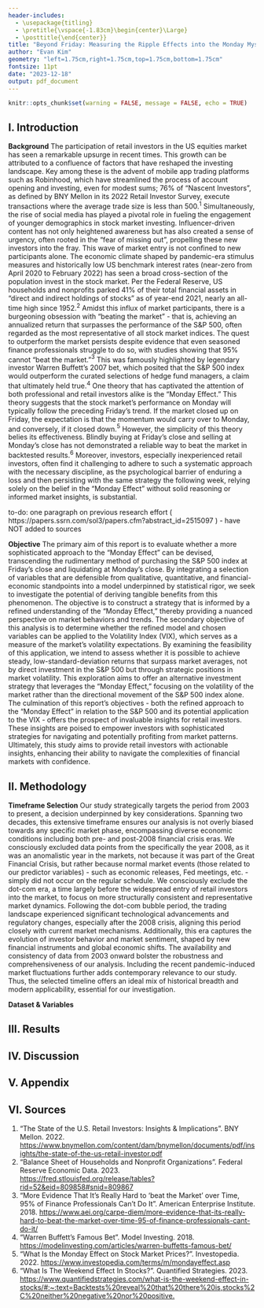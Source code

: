 ```yaml
---
header-includes:
  - \usepackage{titling}
  - \pretitle{\vspace{-1.83cm}\begin{center}\Large}
  - \posttitle{\end{center}}
title: "Beyond Friday: Measuring the Ripple Effects into the Monday Mystique"
author: "Evan Kim"
geometry: "left=1.75cm,right=1.75cm,top=1.75cm,bottom=1.75cm"
fontsize: 11pt
date: "2023-12-18"
output: pdf_document
---
```


```r
knitr::opts_chunk$set(warning = FALSE, message = FALSE, echo = TRUE)
```

## I. Introduction
\vspace{-1mm} 

**Background** \newline
\text{ }\text{ }\text{ }\text{ } The participation of retail investors in the US equities market has seen a remarkable upsurge in recent times. This growth can be attributed to a confluence of factors that have reshaped the investing landscape. Key among these is the advent of mobile app trading platforms such as Robinhood, which have streamlined the process of account opening and investing, even for modest sums; 76% of "Nascent Investors", as defined by BNY Mellon in its 2022 Retail Investor Survey, execute transactions where the average trade size is less than 500.$^1$ Simultaneously, the rise of social media has played a pivotal role in fueling the engagement of younger demographics in stock market investing. Influencer-driven content has not only heightened awareness but has also created a sense of urgency, often rooted in the "fear of missing out", propelling these new investors into the fray.\newline
\text{ }\text{ }\text{ }\text{ } This wave of market entry is not confined to new participants alone. The economic climate shaped by pandemic-era stimulus measures and historically low US benchmark interest rates (near-zero from April 2020 to February 2022) has seen a broad cross-section of the population invest in the stock market. Per the Federal Reserve, US households and nonprofits parked 41% of their total financial assets in "direct and indirect holdings of stocks" as of year-end 2021, nearly an all-time high since 1952.$^2$\newline
\text{ }\text{ }\text{ }\text{ } Amidst this influx of market participants, there is a burgeoning obsession with "beating the market" - that is, achieving an annualized return that surpasses the performance of the S&P 500, often regarded as the most representative of all stock market indices. The quest to outperform the market persists despite evidence that even seasoned finance professionals struggle to do so, with studies showing that 95% cannot "beat the market."$^3$ This was famously highlighted by legendary investor Warren Buffett's 2007 bet, which posited that the S&P 500 index would outperform the curated selections of hedge fund managers, a claim that ultimately held true.$^4$\newline
\text{ }\text{ }\text{ }\text{ } One theory that has captivated the attention of both professional and retail investors alike is the "Monday Effect." This theory suggests that the stock market's performance on Monday will typically follow the preceding Friday's trend. If the market closed up on Friday, the expectation is that the momentum would carry over to Monday, and conversely, if it closed down.$^5$ However, the simplicity of this theory belies its effectiveness. Blindly buying at Friday's close and selling at Monday's close has not demonstrated a reliable way to beat the market in backtested results.$^6$ Moreover, investors, especially inexperienced retail investors, often find it challenging to adhere to such a systematic approach with the necessary discipline, as the psychological barrier of enduring a loss and then persisting with the same strategy the following week, relying solely on the belief in the "Monday Effect" without solid reasoning or informed market insights, is substantial.\newline



to-do: one paragraph on previous research effort ( https://papers.ssrn.com/sol3/papers.cfm?abstract_id=2515097 ) - have NOT added to sources



**Objective** \newline
\text{ }\text{ }\text{ }\text{ } The primary aim of this report is to evaluate whether a more sophisticated approach to the "Monday Effect" can be devised, transcending the rudimentary method of purchasing the S&P 500 index at Friday's close and liquidating at Monday's close. By integrating a selection of variables that are defensible from qualitative, quantitative, and financial-economic standpoints into a model underpinned by statistical rigor, we seek to investigate the potential of deriving tangible benefits from this phenomenon. The objective is to construct a strategy that is informed by a refined understanding of the "Monday Effect," thereby providing a nuanced perspective on market behaviors and trends.\newline
\text{ }\text{ }\text{ }\text{ } The secondary objective of this analysis is to determine whether the refined model and chosen variables can be applied to the Volatility Index (VIX), which serves as a measure of the market's volatility expectations. By examining the feasibility of this application, we intend to assess whether it is possible to achieve steady, low-standard-deviation returns that surpass market averages, not by direct investment in the S&P 500 but through strategic positions in market volatility. This exploration aims to offer an alternative investment strategy that leverages the "Monday Effect," focusing on the volatility of the market rather than the directional movement of the S&P 500 index alone.\newline
\text{ }\text{ }\text{ }\text{ } The culmination of this report's objectives - both the refined approach to the "Monday Effect" in relation to the S&P 500 and its potential application to the VIX - offers the prospect of invaluable insights for retail investors. These insights are poised to empower investors with sophisticated strategies for navigating and potentially profiting from market patterns. Ultimately, this study aims to provide retail investors with actionable insights, enhancing their ability to navigate the complexities of financial markets with confidence.\newline


## II. Methodology
\vspace{-1mm}

**Timeframe Selection** \newline
\text{ }\text{ }\text{ }\text{ } Our study strategically targets the period from 2003 to present, a decision underpinned by key considerations. Spanning two decades, this extensive timeframe ensures our analysis is not overly biased towards any specific market phase, encompassing diverse economic conditions including both pre- and post-2008 financial crisis eras. We consciously excluded data points from the specifically the year 2008, as it was an anomalistic year in the markets, not because it was part of the Great Financial Crisis, but rather because normal market events (those related to our predictor variables) - such as economic releases, Fed meetings, etc. - simply did not occur on the regular schedule. We consciously exclude the dot-com era, a time largely before the widespread entry of retail investors into the market, to focus on more structurally consistent and representative market dynamics. Following the dot-com bubble period, the trading landscape experienced significant technological advancements and regulatory changes, especially after the 2008 crisis, aligning this period closely with current market mechanisms. Additionally, this era captures the evolution of investor behavior and market sentiment, shaped by new financial instruments and global economic shifts. The availability and consistency of data from 2003 onward bolster the robustness and comprehensiveness of our analysis. Including the recent pandemic-induced market fluctuations further adds contemporary relevance to our study. Thus, the selected timeline offers an ideal mix of historical breadth and modern applicability, essential for our investigation.\newline


**Dataset & Variables** \newline
\text{ }\text{ }\text{ }\text{ } 

## III. Results

## IV. Discussion

## V. Appendix

\newpage
## VI. Sources
1. "The State of the U.S. Retail Investors: Insights & Implications". BNY Mellon. 2022. [https://www.bnymellon.com/content/dam/bnymellon/documents/pdf/insights/the-state-of-the-us-retail-investor.pdf](https://www.bnymellon.com/content/dam/bnymellon/documents/pdf/insights/the-state-of-the-us-retail-investor.pdf)
2. "Balance Sheet of Households and Nonprofit Organizations". Federal Reserve Economic Data. 2023. [https://fred.stlouisfed.org/release/tables?rid=52&eid=809858#snid=809867](https://fred.stlouisfed.org/release/tables?rid=52&eid=809858#snid=809867)
3. "More Evidence That It’s Really Hard to ‘beat the Market’ over Time, 95% of Finance Professionals Can’t Do It". American Enterprise Institute. 2018. [https://www.aei.org/carpe-diem/more-evidence-that-its-really-hard-to-beat-the-market-over-time-95-of-finance-professionals-cant-do-it/](https://www.aei.org/carpe-diem/more-evidence-that-its-really-hard-to-beat-the-market-over-time-95-of-finance-professionals-cant-do-it/)
4. "Warren Buffett's Famous Bet". Model Investing. 2018. [https://modelinvesting.com/articles/warren-buffetts-famous-bet/](https://modelinvesting.com/articles/warren-buffetts-famous-bet/)
5. "What Is the Monday Effect on Stock Market Prices?". Investopedia. 2022. [https://www.investopedia.com/terms/m/mondayeffect.asp](https://www.investopedia.com/terms/m/mondayeffect.asp)
6. "What Is The Weekend Effect In Stocks?". Quantified Strategies. 2023. [https://www.quantifiedstrategies.com/what-is-the-weekend-effect-in-stocks/#:~:text=Backtests%20reveal%20that%20there%20is,stocks%2C%20neither%20negative%20nor%20positive.](https://www.quantifiedstrategies.com/what-is-the-weekend-effect-in-stocks/#:~:text=Backtests%20reveal%20that%20there%20is,stocks%2C%20neither%20negative%20nor%20positive.)